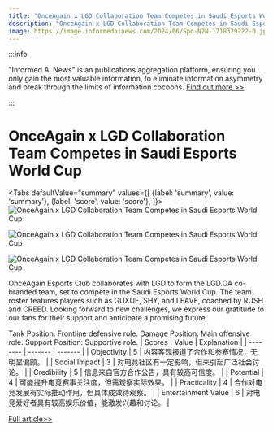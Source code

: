 ```yaml
---
title: "OnceAgain x LGD Collaboration Team Competes in Saudi Esports World Cup"
description: "OnceAgain x LGD Collaboration Team Competes in Saudi Esports World Cup"
image: https://image.informedainews.com/2024/06/Spo-N2N-1718329222-0.jpg
---
```



:::info

"Informed AI News" is an publications aggregation platform, ensuring you only gain the most valuable information, to eliminate information asymmetry and break through the limits of information cocoons.  [Find out more >>](/)

:::

# OnceAgain x LGD Collaboration Team Competes in Saudi Esports World Cup


<Tabs
	defaultValue="summary"
	values={[
	{label: 'summary', value: 'summary'},
	{label: 'score', value: 'score'},
]}>
<TabItem value="summary">
<img
  src="https://image.informedainews.com/2024/06/Spo-N2N-1718329222-0.jpg"
  alt="OnceAgain x LGD Collaboration Team Competes in Saudi Esports World Cup"
/>

<img
  src="https://image.informedainews.com/2024/06/Spo-Rvb-1718329222-1.jpg"
  alt="OnceAgain x LGD Collaboration Team Competes in Saudi Esports World Cup"
/>

<img
  src="https://image.informedainews.com/2024/06/Spo-OFE-1718329222-2.jpg"
  alt="OnceAgain x LGD Collaboration Team Competes in Saudi Esports World Cup"
/>



OnceAgain Esports Club collaborates with LGD to form the LGD.OA co-branded team, set to compete in the Saudi Esports World Cup. The team roster features players such as GUXUE, SHY, and LEAVE, coached by RUSH and CREED. Looking forward to new challenges, we express our gratitude to our fans for their support and anticipate a promising future.

Tank Position: Frontline defensive role.
Damage Position: Main offensive role.
Support Position: Supportive role.
</TabItem>
<TabItem value="score">
	| Scores     | Value   | Explanation |
	| -------- | ------- | ------- |
	| Objectivity  | 5    | 内容客观报道了合作和参赛情况，无明显偏颇。    |
	| Social Impact | 3     | 对电竞社区有一定影响，但未引起广泛社会讨论。    |
	| Credibility    | 5    | 信息来自官方合作公告，具有较高可信度。    |
	| Potential    | 4    | 可能提升电竞赛事关注度，但需观察实际效果。    |
	| Practicality    | 4    | 合作对电竞发展有实际推动作用，但具体成效待观察。    |
	| Entertainment Value    | 6    | 对电竞爱好者具有较高娱乐价值，能激发兴趣和讨论。    |
</TabItem>
</Tabs>

[Full article>>](https://www.gcores.com/articles/183453)
